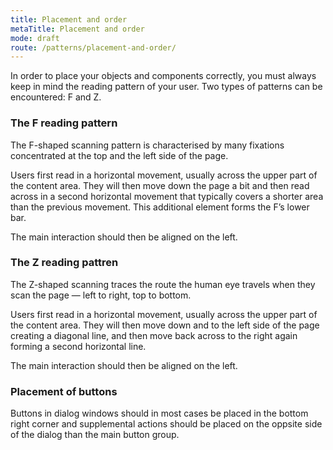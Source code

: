 ```yaml
---
title: Placement and order
metaTitle: Placement and order
mode: draft
route: /patterns/placement-and-order/
---
```


In order to place your objects and components correctly, you must always keep in mind the reading pattern of your user. Two types of patterns can be encountered: F and Z.

### The F reading pattern

The F-shaped scanning pattern is characterised by many fixations concentrated at the top and the left side of the page.

Users first read in a horizontal movement, usually across the upper part of the content area. They will then
move down the page a bit and then read across in a second horizontal movement that typically covers a shorter area than the previous movement. This additional element forms the F’s lower bar.

The main interaction should then be aligned on the left.

### The Z reading pattren

The Z-shaped scanning traces the route the human eye travels when they scan the page — left to right, top to bottom.

Users first read in a horizontal movement, usually across the upper part of the content area. They will then move down and to the left side of the page creating a diagonal line, and then move back across to the right again forming a second horizontal line.

The main interaction should then be aligned on the left.

### Placement of buttons

Buttons in dialog windows should in most cases be placed in the bottom right corner and supplemental actions should be placed on the oppsite side of the dialog than the main button group.
